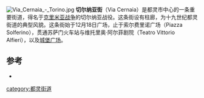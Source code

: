 [[File:Via_Cernaia_-_Torino.jpg|thumb]]
'''切尔纳亚街'''（Via Cernaia）是都灵市中心的一条重要街道，得名于[[克里米亚战争|克里米亚战争]]的切尔纳亚战役。这条街设有柱廊，为十九世纪都灵街道的典型风貌。这条街始于12月18日广场，止于索尔费里诺广场（Piazza Solferino），贯通苏萨门火车站与维托里奥·阿尔菲剧院（Teatro Vittorio Alfieri），以及[[城堡广场_(都灵)|城堡广场]]。

==参考==
*{{cite book|author=Renzo Rossotti|title=Le strade di Torino|publisher=Newton Compton Editori|location=Torino|year=1995|page=216-217}}
[[category:都灵街道|category:都灵街道]]